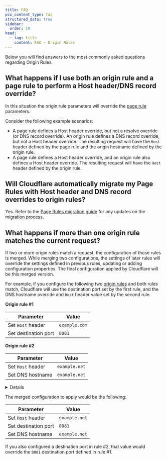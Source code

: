 ```yaml
---
title: FAQ
pcx_content_type: faq
structured_data: true
sidebar:
  order: 10
head:
  - tag: title
    content: FAQ — Origin Rules
---
```



Below you will find answers to the most commonly asked questions regarding Origin Rules.

## What happens if I use both an origin rule and a page rule to perform a Host header/DNS record override?

In this situation the origin rule parameters will override the [page rule](/rules/page-rules/) parameters.

Consider the following example scenarios:

- A page rule defines a Host header override, but not a resolve override (or DNS record override). An origin rule defines a DNS record override, but not a Host header override. The resulting request will have the `Host` header defined by the page rule and the origin hostname defined by the origin rule.
- A page rule defines a Host header override, and an origin rule also defines a Host header override. The resulting request will have the `Host` header defined by the origin rule.

## Will Cloudflare automatically migrate my Page Rules with Host header and DNS record overrides to origin rules?

Yes. Refer to the [Page Rules migration guide](/rules/reference/page-rules-migration/) for any updates on the migration process.

## What happens if more than one origin rule matches the current request?

If two or more origin rules match a request, the configuration of those rules is merged. While merging two configurations, the settings of later rules will override the settings defined in previous rules, updating or adding configuration properties. The final configuration applied by Cloudflare will be this merged version.

For example, if you configure the following two [origin rules](/rules/origin-rules/) and both rules match, Cloudflare will use the destination port set by the first rule, and the DNS hostname override and `Host` header value set by the second rule.

<Example>

**Origin rule #1**

| Parameter            | Value         |
| -------------------- | ------------- |
| Set `Host` header    | `example.com` |
| Set destination port | `8081`        |

</Example>

<Example>

**Origin rule #2**

| Parameter         | Value         |
| ----------------- | ------------- |
| Set `Host` header | `example.net` |
| Set DNS hostname  | `example.net` |

</Example>

<Details header="JSON example for API users">

When [using the API](/rules/origin-rules/create-api/), you configure origin rule parameters in an `action_parameters` object.

```json
{
	"rules": [
		{
			"expression": "http.request.uri.query contains \"/eu/\"",
			"description": "Origin rule #1",
			"action": "route",
			"action_parameters": {
				"host_header": "example.com",
				"origin": {
					"port": 8081
				}
			}
		},
		{
			"expression": "http.request.uri.query contains \"/eu/\"",
			"description": "Origin rule #2",
			"action": "route",
			"action_parameters": {
				"host_header": "example.net",
				"origin": {
					"host": "example.net"
				}
			}
		}
	]
}
```

</Details>

The merged configuration to apply would be the following:

| Parameter            | Value         |
| -------------------- | ------------- |
| Set `Host` header    | `example.net` |
| Set destination port | `8081`        |
| Set DNS hostname     | `example.net` |

If you also configured a destination port in rule #2, that value would override the `8081` destination port defined in rule #1.
